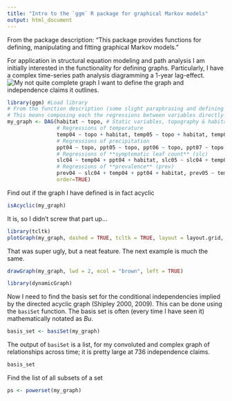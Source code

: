 ```yaml
---
title: "Intro to the `ggm` R package for graphical Markov models"
output: html_document
---
```


From the package description:
"This package provides functions for defining, manipulating and fitting graphical Markov models."

For application in structural equation modeling and path analysis I am initially interested in the functionality for defining graphs. Particularly, I have a complex time-series path analysis diagramming a 1-year lag-effect. 
![My not quite complete graph]("CH2_DAG.svg")
I want to define the graph and independence claims it outlines.
```r
library(ggm) #Load library
# From the function description (some slight paraphrasing and defining of terms): "The `DAG` function defines the adjacency matrix of a directed acyclic graph. An adjacency matrix is a square Boolean [e.g. 0/1] matrix that is equal to the number of nodes of the graph, with a one in a given position (i,j) if there is an arrow from i to j and zero otherwise. The row names of the adjacency matrix are the nodes of the DAG."
# This means composing each the regressions between variables directly connected by arrows in the graph
my_graph <- DAG(habitat ~ topo, # Static variables, topography & habitat
                # Regressions of temperature
                temp04 ~ topo + habitat, temp05 ~ topo + habitat, temp06 ~ topo + habitat, temp07 ~ topo + habitat, temp08 ~ topo + habitat, temp09 ~ topo + habitat, temp10 ~ topo + habitat, temp11 ~ topo + habitat, temp12 ~ topo + habitat, temp14 ~ topo + habitat, 
                # Regressions of precipitation
                ppt04 ~ topo, ppt05 ~ topo, ppt06 ~ topo, ppt07 ~ topo, ppt08 ~ topo, ppt09 ~ topo, ppt10 ~ topo, ppt11 ~ topo, ppt12 ~ topo, ppt14 ~ topo, 
                # Regressions of **symptomatic leaf count** (slc)
                slc04 ~ temp04 + ppt04 + habitat, slc05 ~ slc04 + temp05 + ppt05 + habitat, slc06 ~ slc05 + temp06 + ppt06 + habitat, slc07 ~ slc06 + temp07 + ppt07 + habitat, slc07 ~ slc06 + temp07 + ppt07 + habitat, slc08 ~ slc07 + temp08 + ppt08 + habitat, slc09 ~ slc08 + temp09 + ppt09 + habitat, slc10 ~ slc09 + temp10 + ppt10 + habitat, slc11 ~ slc10 + temp11 + ppt11 + habitat, slc12 ~ slc11 + temp12 + ppt12 + habitat, slc14 ~ slc12 + temp14 + ppt14 + habitat, 
                # Regressions of **prevalence** (prev)
                prev04 ~ slc04 + temp04 + ppt04 + habitat, prev05 ~ temp05 + ppt05 + ppt04 + slc05 + slc04 + habitat, prev06 ~ temp06 + ppt06 + ppt05 + slc06 + slc05 + habitat, prev07 ~ temp07 + ppt07 + ppt06 + slc07 + slc06 + habitat, prev08 ~ temp08 + ppt08 + ppt07 + slc08 + slc07 + habitat, prev09 ~ temp09 + ppt09 + ppt09 + slc09 + slc09 + habitat, prev10 ~ temp10 + ppt10 + ppt09 + slc10 + slc09 + habitat, prev11 ~ temp11 + ppt11 + ppt10 + slc11 + slc11 + habitat, prev12 ~ temp12 + ppt12 + ppt11 + slc12 + slc11 + habitat, prev14 ~ temp14 + ppt14 + ppt12 + slc14 + slc12 + habitat, 
                order=TRUE)
```

Find out if the graph I have defined is in fact acyclic
```r
isAcyclic(my_graph)
```
It is, so I didn't screw that part up...


```r
library(tcltk)
plotGraph(my_graph, dashed = TRUE, tcltk = TRUE, layout = layout.grid, directed = TRUE, noframe = FALSE, nodesize = 50, vld = 1, vc = "gray", vfc = "black", cex = 2)
```
That was super ugly, but a neat feature. The next example is much the same.
```r
drawGraph(my_graph, lwd = 2, ecol = "brown", left = TRUE)
```

```r
library(dynamicGraph)
```


Now I need to find the basis set for the conditional independencies implied by the directed acyclic graph (Shipley 2000, 2009). This can be done using the `basiSet` function. The basis set is often (every time I have seen it) mathematically notated as *Bu*.
```r
basis_set <- basiSet(my_graph)
```

The output of `basiSet` is a list, for my convoluted and complex graph of relationships across time; it is pretty large at 736 independence claims.
```r
basis_set
```

Find the list of all subsets of a set
```r
ps <- powerset(my_graph)
```

